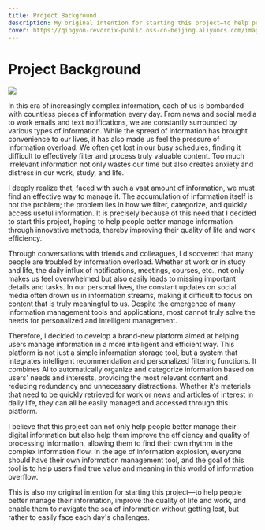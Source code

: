 ```yaml
---
title: Project Background
description: My original intention for starting this project—to help people better manage their information, improve the quality of life and work, and enable them to navigate the sea of information without getting lost, but rather to easily face each day's challenges.
cover: https://qingyon-revornix-public.oss-cn-beijing.aliyuncs.com/images/202504191335214.jpg
---
```


# Project Background

![](https://qingyon-revornix-public.oss-cn-beijing.aliyuncs.com/images/202504191335214.jpg)

In this era of increasingly complex information, each of us is bombarded with countless pieces of information every day. From news and social media to work emails and text notifications, we are constantly surrounded by various types of information. While the spread of information has brought convenience to our lives, it has also made us feel the pressure of information overload. We often get lost in our busy schedules, finding it difficult to effectively filter and process truly valuable content. Too much irrelevant information not only wastes our time but also creates anxiety and distress in our work, study, and life.

I deeply realize that, faced with such a vast amount of information, we must find an effective way to manage it. The accumulation of information itself is not the problem; the problem lies in how we filter, categorize, and quickly access useful information. It is precisely because of this need that I decided to start this project, hoping to help people better manage information through innovative methods, thereby improving their quality of life and work efficiency.

Through conversations with friends and colleagues, I discovered that many people are troubled by information overload. Whether at work or in study and life, the daily influx of notifications, meetings, courses, etc., not only makes us feel overwhelmed but also easily leads to missing important details and tasks. In our personal lives, the constant updates on social media often drown us in information streams, making it difficult to focus on content that is truly meaningful to us. Despite the emergence of many information management tools and applications, most cannot truly solve the needs for personalized and intelligent management.

Therefore, I decided to develop a brand-new platform aimed at helping users manage information in a more intelligent and efficient way. This platform is not just a simple information storage tool, but a system that integrates intelligent recommendation and personalized filtering functions. It combines AI to automatically organize and categorize information based on users' needs and interests, providing the most relevant content and reducing redundancy and unnecessary distractions. Whether it's materials that need to be quickly retrieved for work or news and articles of interest in daily life, they can all be easily managed and accessed through this platform.

I believe that this project can not only help people better manage their digital information but also help them improve the efficiency and quality of processing information, allowing them to find their own rhythm in the complex information flow. In the age of information explosion, everyone should have their own information management tool, and the goal of this tool is to help users find true value and meaning in this world of information overflow.

This is also my original intention for starting this project—to help people better manage their information, improve the quality of life and work, and enable them to navigate the sea of information without getting lost, but rather to easily face each day's challenges.

